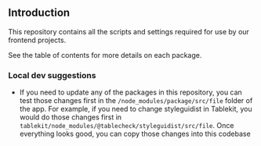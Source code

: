 
<Meta title="Introduction" />

## Introduction

This repository contains all the scripts and settings required for use by our frontend projects.

See the table of contents for more details on each package.

### Local dev suggestions

- If you need to update any of the packages in this repository, you can test those changes first in the `/node_modules/package/src/file` folder of the app. For example, if you need to change styleguidist in Tablekit, you would do those changes first in `tablekit/node_modules/@tablecheck/styleguidist/src/file`. Once everything looks good, you can copy those changes into this codebase

